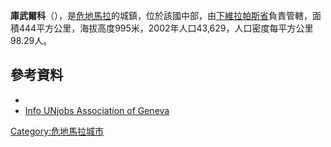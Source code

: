 {{Coord|15|6|30|N|90|37|50|W|display=title}}

'''庫武爾科'''（{{lang-es|Cubulco}}），是[[危地馬拉|危地馬拉]]的城鎮，位於該國中部，由[[下維拉帕斯省|下維拉帕斯省]]負責管轄，面積444平方公里，海拔高度995米，2002年人口43,629，人口密度每平方公里98.29人。

==參考資料==
*{{cite book|last=Baily|first=John|title=Central America; Describing Each of the States of Guatemala, Honduras, Salvador, Nicaragua, and Costa Rica|year=1850|publisher=Trelawney Saunders|location=London|page=87|url=http://www.wdl.org/en/item/7306/view/1/87/|access-date=2015-05-10|archive-date=2021-05-16|archive-url=https://web.archive.org/web/20210516054415/https://www.wdl.org/en/item/7306/view/1/87/|dead-url=no}}
*[https://web.archive.org/web/20070929094744/http://unjobs.org/duty_stations/guatemala/baja-verapaz/cubulco Info UNjobs Association of Geneva]

{{Guatemala-geo-stub}}
[[Category:危地馬拉城市|Category:危地馬拉城市]]